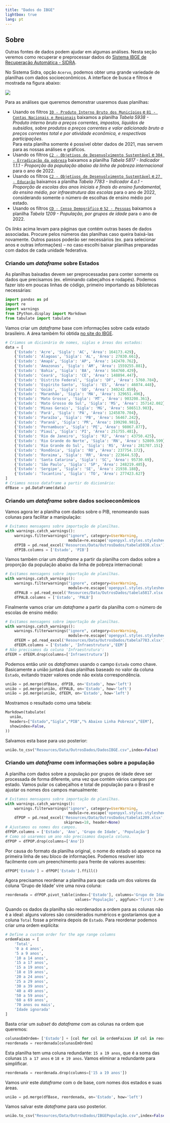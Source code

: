 ```yaml
---
title: "Dados do IBGE"
lightbox: true
lang: pt
---
```

## Sobre

Outras fontes de dados podem ajudar em algumas análises. Nesta seção veremos como recuperar e preprocessar dados do [Sistema IBGE de Recuperação Automática - SIDRA](https://sidra.ibge.gov.br/home/pnadct/brasil). 

No Sistema Sidra, opção `Acervo`, podemos obter uma grande variedade de planilhas com dados socioeconômicos. A interface de busca e filtros é mostrada na figura abaixo:

![](Resources/Images/Sidra-Acervo.webp){.lightbox}

Para as análises que queremos demonstrar usaremos duas planilhas:

* Usando os filtros [`IO - Produto Interno Bruto dos Municípios` e `81 - Contas Nacionais e Regionais`](https://sidra.ibge.gov.br/acervo#/S/IO/A/81/T/Q) baixamos a planilha _Tabela 5938 - Produto interno bruto a preços correntes, impostos, líquidos de subsídios, sobre produtos a preços correntes e valor adicionado bruto a preços correntes total e por atividade econômica, e respectivas participações_. <br>
Para esta planilha somente é possível obter dados de 2021, mas servem para as nossas análises e gráficos.
 * Usando os filtros [`C2 - Objetivos de Desenvolvimento Sustentável` e `304 - Erradicação da pobreza`](https://sidra.ibge.gov.br/acervo#/S/C2/A/304/T/Q) baixamos a planilha _Tabela 5817 - Indicador 1.1.1 - Proporção da população abaixo da linha de pobreza internacional_ para o ano de 2022.
 * Usando os filtros [`C2 - Objetivos de Desenvolvimento Sustentável` e `27 - Educação`](https://sidra.ibge.gov.br/acervo#/S/C2/A/27/T/Q) baixamos a planilha _Tabela 7783 - Indicador 4.a.1 - Proporção de escolas dos anos iniciais e finais do ensino fundamental, do ensino médio, por infraestrutura das escolas_ para o ano de 2022, considerando somente o número de escolhas de ensino médio por estado.
 * Usando os filtros [`CD - Censo Demográfico` e `52 - Pessoas`](https://sidra.ibge.gov.br/acervo#/S/CD/A/52/T/Q) baixamos a planilha _Tabela 1209 - População, por grupos de idade_ para o ano de 2022.

::: {.callout-note}
 Os _links_ acima levam para páginas que contém outras bases de dados associadas. Procure pelos números das planilhas caso queira baixá-las novamente. Outros passos poderão ser necessários (ex. para selecionar anos e outras informações) -- no caso escolhi baixar planilhas preparadas com dados de cada unidade federativa.
:::

### Criando um _dataframe_ sobre Estados

As planilhas baixadas devem ser preprocessadas para conter somente os dados que precisamos (ex. eliminando cabeçalhos e rodapés). Podemos fazer isto em poucas linhas de código, primeiro importando as bibliotecas necessárias:

```python
import pandas as pd
import re
import warnings
from IPython.display import Markdown
from tabulate import tabulate
```

Vamos criar um _dataframe_ base com informações sobre cada estado brasileiro. A área também foi obtida [no site do IBGE](https://www.ibge.gov.br/geociencias/organizacao-do-territorio/estrutura-territorial/15761-areas-dos-municipios.html).

```python
# Criamos um dicionário de nomes, siglas e áreas dos estados:
data = [
    {'Estado': 'Acre', 'Sigla': 'AC', 'Área': 164173.429},
    {'Estado': 'Alagoas', 'Sigla': 'AL', 'Área': 27830.661},
    {'Estado': 'Amapá', 'Sigla': 'AP', 'Área': 142470.762},
    {'Estado': 'Amazonas', 'Sigla': 'AM', 'Área': 1559255.881},
    {'Estado': 'Bahia', 'Sigla': 'BA', 'Área': 564760.429},
    {'Estado': 'Ceará', 'Sigla': 'CE', 'Área': 148894.447},
    {'Estado': 'Distrito Federal', 'Sigla': 'DF', 'Área': 5760.784},
    {'Estado': 'Espírito Santo', 'Sigla': 'ES', 'Área': 46074.448},
    {'Estado': 'Goiás', 'Sigla': 'GO', 'Área': 340242.859},
    {'Estado': 'Maranhão', 'Sigla': 'MA', 'Área': 329651.496},
    {'Estado': 'Mato Grosso', 'Sigla': 'MT', 'Área': 903208.361},
    {'Estado': 'Mato Grosso do Sul', 'Sigla': 'MS', 'Área': 357142.082},
    {'Estado': 'Minas Gerais', 'Sigla': 'MG', 'Área': 586513.983},
    {'Estado': 'Pará', 'Sigla': 'PA', 'Área': 1245870.704},
    {'Estado': 'Paraíba', 'Sigla': 'PB', 'Área': 56467.242},
    {'Estado': 'Paraná', 'Sigla': 'PR', 'Área': 199298.981},
    {'Estado': 'Pernambuco', 'Sigla': 'PE', 'Área': 98067.877},
    {'Estado': 'Piauí', 'Sigla': 'PI', 'Área': 251755.481},
    {'Estado': 'Rio de Janeiro', 'Sigla': 'RJ', 'Área': 43750.425},
    {'Estado': 'Rio Grande do Norte', 'Sigla': 'RN', 'Área': 52809.599},
    {'Estado': 'Rio Grande do Sul', 'Sigla': 'RS', 'Área': 281707.151},
    {'Estado': 'Rondônia', 'Sigla': 'RO', 'Área': 237754.172},
    {'Estado': 'Roraima', 'Sigla': 'RR', 'Área': 223644.53},
    {'Estado': 'Santa Catarina', 'Sigla': 'SC', 'Área': 95730.69},
    {'Estado': 'São Paulo', 'Sigla': 'SP', 'Área': 248219.485},
    {'Estado': 'Sergipe', 'Sigla': 'SE', 'Área': 21938.188},
    {'Estado': 'Tocantins', 'Sigla': 'TO', 'Área': 277423.627}
]
# Criamos nosso dataframe a partir do dicionário:
dfBase = pd.DataFrame(data)
```


### Criando um _dataframe_ sobre dados socioeconômicos

Vamos agora ler a planilha com dados sobre o PIB, renomeando suas colunas para facilitar a manipulação:

```python
# Evitamos mensagens sobre importação de planilhas.
with warnings.catch_warnings():
    warnings.filterwarnings("ignore", category=UserWarning, 
                            module=re.escape('openpyxl.styles.stylesheet'))
    dfPIB = pd.read_excel('Resources/Data/OutrosDados/tabela5938.xlsx')
    dfPIB.columns = ['Estado', 'PIB']
```

Vamos também criar um _dataframe_ a partir da planilha com dados sobre a proporção da população abaixo da linha de pobreza internacional:

```python
# Evitamos mensagens sobre importação de planilhas.
with warnings.catch_warnings():
    warnings.filterwarnings("ignore", category=UserWarning, 
                            module=re.escape('openpyxl.styles.stylesheet'))
    dfPALB = pd.read_excel('Resources/Data/OutrosDados/tabela5817.xlsx')
    dfPALB.columns = ['Estado', 'PALB']
```

Finalmente vamos criar um _dataframe_ a partir da planilha com o número de escolas de ensino médio:

```python
# Evitamos mensagens sobre importação de planilhas.
with warnings.catch_warnings():
    warnings.filterwarnings("ignore", category=UserWarning, 
                            module=re.escape('openpyxl.styles.stylesheet'))
    dfEEM = pd.read_excel('Resources/Data/OutrosDados/tabela7783.xlsx')
    dfEEM.columns = ['Estado', 'Infraestrutura','EEM']
# Não precisamos da coluna 'Infraestrutura':
dfEEM = dfEEM.drop(columns=['Infraestrutura'])
```

Podemos então unir os _dataframes_ usando o campo `Estado` como chave. Basicamente a união juntará duas planilhas baseado no valor da coluna `Estado`, evitando trazer valores onde não exista correspondência.

```python
união = pd.merge(dfBase, dfPIB, on='Estado', how='left')
união = pd.merge(união, dfPALB, on='Estado', how='left')
união = pd.merge(união, dfEEM, on='Estado', how='left')
```

Mostramos o resultado como uma tabela:

```python
Markdown(tabulate(
  união, 
  headers=["Estado","Sigla","PIB","% Abaixo Linha Pobreza","EEM"],
  showindex=False,
))
```

Salvamos esta base para uso posterior:

```python
união.to_csv("Resources/Data/OutrosDados/DadosIBGE.csv",index=False) 
```

### Criando um _dataframe_ com informações sobre a população

A planilha com dados sobre a população por grupos de idade deve ser processada de forma diferente, uma vez que contém vários campos por estado. Vamos pular os cabeçalhos e total de população para o Brasil e ajustar os nomes dos campos manualmente:

```python
# Evitamos mensagens sobre importação de planilhas.
with warnings.catch_warnings():
    warnings.filterwarnings("ignore", category=UserWarning, 
                            module=re.escape('openpyxl.styles.stylesheet'))
    dfPOP = pd.read_excel('Resources/Data/OutrosDados/tabela1209.xlsx',
                          skiprows=18, header=None)
# Ajustamos os nomes dos campos.  
dfPOP.columns = ['Estado', 'Ano', 'Grupo de Idade', 'População']
# Como só usaremos um ano não precisamos daquela coluna.
dfPOP = dfPOP.drop(columns=['Ano'])
```


Por causa do formato da planilha original, o nome do estado só aparece na primeira linha de seu bloco de informações. Podemos resolver isto facilmente com um preenchimento para frente de valores ausentes:

```python
dfPOP['Estado'] = dfPOP['Estado'].ffill()
```

Agora precisamos reordenar a planilha para que cada um dos valores da coluna 'Grupo de Idade' vire uma nova coluna: 

```python
reordenada = dfPOP.pivot_table(index=['Estado'], columns='Grupo de Idade', 
                               values='População', aggfunc='first').reset_index()
```

Quando os dados da planilha são reordenados a ordem para as colunas não é a ideal: alguns valores são considerados numéricos e gostaríamos que a coluna `Total` fosse a primeira depois de `Estado`. Para reordenar podemos criar uma ordem explícita:

```python
# Define a custom order for the age range columns
ordemFaixas = [
    'Total',
    '0 a 4 anos',
    '5 a 9 anos',
    '10 a 14 anos',
    '15 a 17 anos',
    '15 a 19 anos',
    '18 e 19 anos',
    '20 a 24 anos',
    '25 a 29 anos',
    '30 a 39 anos',
    '40 a 49 anos',
    '50 a 59 anos',
    '60 a 69 anos',
    '70 anos ou mais',
    'Idade ignorada'
]
```

Basta criar um _subset_ do _dataframe_ com as colunas na ordem que queremos:

```python
colunasEmOrdem= ['Estado'] + [col for col in ordemFaixas if col in reordenada.columns]
reordenada = reordenada[colunasEmOrdem]
```

Esta planilha tem uma coluna redundante: `15 a 19 anos`, que é a soma das colunas `15 a 17 anos` e `18 e 19 anos`. Vamos eliminar a redundante para simplificar. 

```python
reordenada = reordenada.drop(columns=['15 a 19 anos'])
```

Vamos unir este _dataframe_ com o de base, com nomes dos estados e suas áreas.

```python
união = pd.merge(dfBase, reordenada, on='Estado', how='left')
```

Vamos salvar este _dataframe_ para uso posterior.

```python
união.to_csv("Resources/Data/OutrosDados/IBGEPopulação.csv",index=False) 
```
